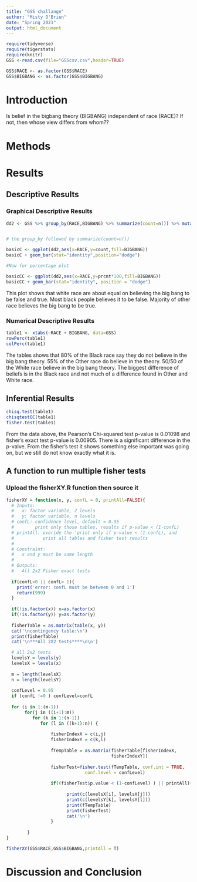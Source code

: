 ```yaml
---
title: "GSS challange"
author: "Misty O'Brien"
date: "Spring 2021"
output: html_document
---
```


```r
require(tidyverse)
require(tigerstats)
require(knitr)
GSS <-read.csv(file="GSScsv.csv",header=TRUE)
```
```r
GSS$RACE <- as.factor(GSS$RACE)
GSS$BIGBANG <- as.factor(GSS$BIGBANG)
```

# Introduction

<!--In this section you explain what you are trying to show.  Where did the data come from?  What is the research or other question you are trying to answer?.  If you skimp in this section expect to be marked down in your grade. Paint a picture of the project a couple of paragraphs is expected!-->

Is belief in the bigbang theory (BIGBANG) independent of race (RACE)?
If not, then whose view differs from whom??

# Methods

<!--Decide on your methods:  use "variable analysis" or other appropriate descriptors.  Make sure to choose at least one graphical method and at least one numerical method. Discuss what data manipulations may be needed for example subsetting or other binning procedures and what sort of graphical displays and inferential tools will be used!-->

# Results

<!--Divide this section into two sub-sections:  One for your descriptive  results and one for your inferential results.!-->

## Descriptive Results

### Graphical Descriptive Results

```r
dd2 <- GSS %>% group_by(RACE,BIGBANG) %>% summarize(count=n()) %>% mutate(prcnt=count/sum(count))


# the group_by followed by summarize(count=n())

basicC <- ggplot(dd2,aes(x=RACE,y=count,fill=BIGBANG))
basicC + geom_bar(stat="identity",position="dodge")

#Now for percentage plot

basicCC <- ggplot(dd2,aes(x=RACE,y=prcnt*100,fill=BIGBANG)) 
basicCC + geom_bar(stat="identity", position = "dodge")
```

This plot shows that white race are about equal on believing the big bang to be false and true. Most black people believes it to be false. Majority of other race believes the big bang to be true.
<!--Graphical results here.  Make sure to show your code.  Provide appropriate labels for axes, giving units if possible, and provide a good title for the graph, too.  Use the graphical results to describe the patterns if any that exist in the data as focused toward the research question. Bottom line is to explain the features of the graph that are relevant to conforming or departing to what is expected by your null hypothesis !-->

### Numerical Descriptive Results

```r
table1 <- xtabs(~RACE + BIGBANG, data=GSS)
rowPerc(table1)
colPerc(table1)
```

The tables shows that 80% of the Black race say they do not believe in the big bang theory. 55% of the Other race do believe in the theory. 50/50 of the White race believe in the big bang theory. The biggest difference of beliefs is in the Black race and not much of a difference found in Other and White race.

<!--Numerical results go here. Use the numerical results to describe the patterns if any that exist in the data as focused toward the research question!-->

## Inferential Results

```r
chisq.test(table1)
chisqtestGC(table1)
fisher.test(table1)
```

From the data above, the Pearson's Chi-squared test p-value is 0.01098 and fisher's exact test p-value is 0.00905. There is a significant difference in the p-valve. From the fisher's test it shows something else important was going on, but we still do not know exactly what it is.


<!--State hypothesis clearly.  Make sure your discussion of the inferential test covers all the aspects that the test output produces, such as test statistic, p-value etc.  Make a decision about the null hypothesis, explain the assumptions on which the selected test/procedure was based, and why the chosen procedure satisfys the assumptions and is appropriate to answer the research question!-->

    
## A function to run multiple fisher tests   

### Upload the fisherXY.R function then source it

```r
fisherXY = function(x, y, confL = 0, printAll=FALSE){
  # Inputs: 
  #   x: factor variable, 2 levels
  #   y: factor variable, n levels
  # confL: confidence level, default = 0.95
  #        print only those tables, results if p-value < (1-confL)
  # printAll: overide the 'print only if p-value < (1-confL), and
  #           print all tables and fisher test results
  #
  # Constraint:
  #   x and y must be same length
  #
  # Outputs:
  #   All 2x2 Fisher exact tests
  
  if(confL<0 || confL> 1){
    print('error: confL must be between 0 and 1')
    return(999)
  }
  
  if(!is.factor(x)) x=as.factor(x)
  if(!is.factor(y)) y=as.factor(y)
  
  fisherTable = as.matrix(table(x, y))
  cat('\ncontingency table:\n')
  print(fisherTable)
  cat('\n***All 2X2 tests****\n\n')

  # all 2x2 tests
  levelsY = levels(y)
  levelsX = levels(x)
  
  m = length(levelsX)
  n = length(levelsY)
  
  confLevel = 0.95
  if (confL !=0 ) confLevel=confL
  
  for (i in 1:(m-1))
       for(j in ((i+1):m))
          for (k in 1:(n-1))
             for (l in ((k+1):n)) {
                
                 fisherIndexX = c(i,j)
                 fisherIndexY = c(k,l)
                 
                 fTempTable = as.matrix(fisherTable[fisherIndexX,
                                        fisherIndexY])
                 
                 fisherTest=fisher.test(fTempTable, conf.int = TRUE, 
                              conf.level = confLevel)
                 
                 if((fisherTest$p.value < (1-confLevel) ) || printAll){
                   
                       print(c(levelsX[i], levelsX[j]))
                       print(c(levelsY[k], levelsY[l]))
                       print(fTempTable)
                       print(fisherTest)
                       cat('\n')
                 }
                 
        }
}

```
```r
fisherXY(GSS$RACE,GSS$BIGBANG,printAll = T)
```



# Discussion and Conclusion

<!--Discussion and conclusion here.  If you found a relationship be sure to consider whether the relationship occurs because one of the variavbles causes the other, or whether they perhasps are related for some other reason.  Watch the chapter 6 videos from the GeorgeTown videos collection.!-->
